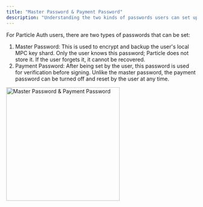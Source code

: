 ```yaml
---
title: "Master Password & Payment Password"
description: "Understanding the two kinds of passwords users can set up within Particle Auth."
---
```


For Particle Auth users, there are two types of passwords that can be set:

1. Master Password: This is used to encrypt and backup the user's local MPC key shard. Only the user knows this password; Particle does not store it. If the user forgets it, it cannot be recovered.
2. Payment Password: After being set by the user, this password is used for verification before signing. Unlike the master password, the payment password can be turned off and reset by the user at any time.

<Frame>
<img src="/social-logins/configuration/images/password.png" alt="Master Password & Payment Password" width="300" />
</Frame>
